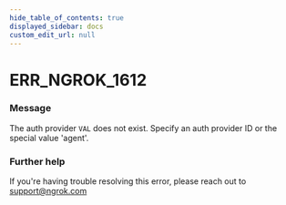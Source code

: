 ```yaml
---
hide_table_of_contents: true
displayed_sidebar: docs
custom_edit_url: null
---
```



# ERR_NGROK_1612

### Message
The auth provider `VAL` does not exist. Specify an auth provider ID or the special value 'agent'.

### Further help
If you're having trouble resolving this error, please reach out to [support@ngrok.com](mailto:support@ngrok.com?subject=Help%20with%20ERR_NGROK_1612)


<ErrorDetails error='err_ngrok_1612' />

